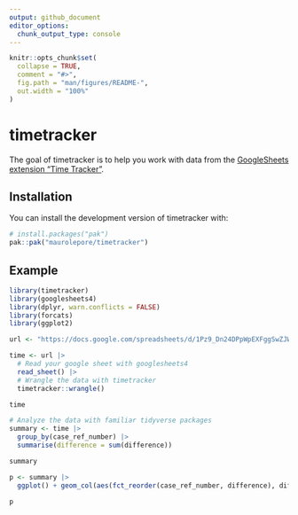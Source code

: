 ```yaml
---
output: github_document
editor_options: 
  chunk_output_type: console
---
```


<!-- README.md is generated from README.Rmd. Please edit that file -->

```r
knitr::opts_chunk$set(
  collapse = TRUE,
  comment = "#>",
  fig.path = "man/figures/README-",
  out.width = "100%"
)
```

# timetracker

<!-- badges: start -->
<!-- badges: end -->

The goal of timetracker is to help you work with data from the [GoogleSheets
extension "Time
Tracker"](https://workspace.google.com/marketplace/app/time_tracker/182790105381).

## Installation

You can install the development version of timetracker with:

```r
# install.packages("pak")
pak::pak("maurolepore/timetracker")
```

## Example

```r
library(timetracker)
library(googlesheets4)
library(dplyr, warn.conflicts = FALSE)
library(forcats)
library(ggplot2)

url <- "https://docs.google.com/spreadsheets/d/1Pz9_Dn24DPpWpEXFggSwZJWSp0DHtYbgpeS1_90KtEA/edit?usp=sharing"

time <- url |> 
  # Read your google sheet with googlesheets4
  read_sheet() |> 
  # Wrangle the data with timetracker
  timetracker::wrangle()

time

# Analyze the data with familiar tidyverse packages
summary <- time |> 
  group_by(case_ref_number) |> 
  summarise(difference = sum(difference))

summary

p <- summary |> 
  ggplot() + geom_col(aes(fct_reorder(case_ref_number, difference), difference))

p
```

